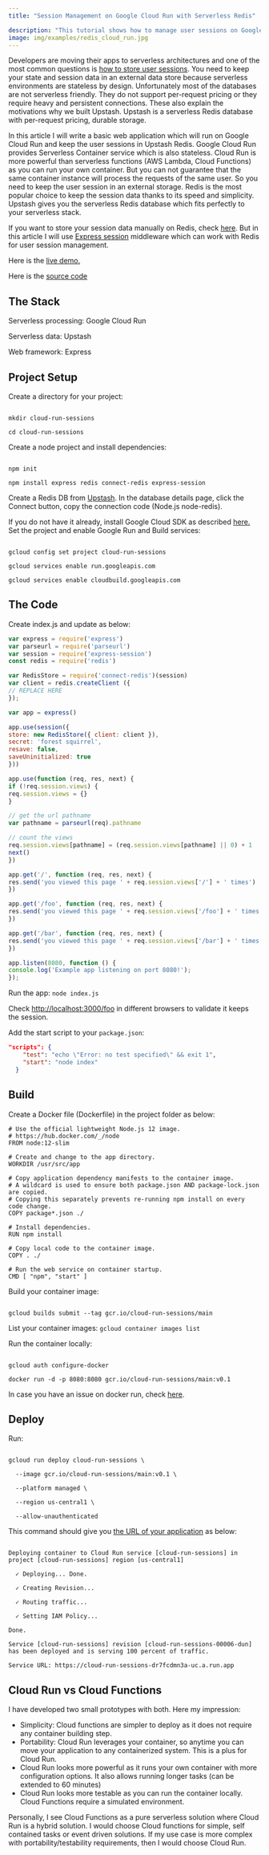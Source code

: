 ```yaml
---
title: "Session Management on Google Cloud Run with Serverless Redis"

description: "This tutorial shows how to manage user sessions on Google Cloud Run using Serverless Redis."
image: img/examples/redis_cloud_run.jpg
---
```




Developers are moving their apps to serverless architectures and one of the most common questions is [how to store user sessions](https://stackoverflow.com/questions/57711095/are-users-sessions-on-google-cloud-run-apps-directed-to-the-same-instance). You need to keep your state and session data in an external data store because serverless environments are stateless by design. Unfortunately most of the databases are not serverless friendly. They do not support per-request pricing or they require heavy and persistent connections. These also explain the motivations why we built Upstash. Upstash is a serverless Redis database with per-request pricing, durable storage.

In this article I will write a basic web application which will run on Google Cloud Run and keep the user sessions in Upstash Redis. Google Cloud Run provides Serverless Container service which is also stateless. Cloud Run is more powerful than serverless functions (AWS Lambda, Cloud Functions) as you can run your own container. But you can not guarantee that the same container instance will process the requests of the same user. So you need to keep the user session in an external storage. Redis is the most popular choice to keep the session data thanks to its speed and simplicity. Upstash gives you the serverless Redis database which fits perfectly to your serverless stack.

If you want to store your session data manually on Redis, check [here](https://docs.upstash.com/tutorials/using_google_cloud_functions). But in this article I will use [Express session](https://github.com/expressjs/session) middleware which can work with Redis for user session management.

Here is the [live demo.](https://cloud-run-sessions-dr7fcdmn3a-uc.a.run.app)

Here is the [source code](https://github.com/upstash/examples/tree/master/cloud-run-sessions)

## The Stack

Serverless processing: Google Cloud Run

Serverless data: Upstash

Web framework: Express


## Project Setup

Create a directory for your project:

```

mkdir cloud-run-sessions

cd cloud-run-sessions

```

Create a node project and install dependencies:

```

npm init

npm install express redis connect-redis express-session

```

Create a Redis DB from [Upstash](https://console.upstash.com). In the database details page, click the Connect button, copy the connection code (Node.js node-redis).

If you do not have it already, install Google Cloud SDK as described [here.](https://cloud.google.com/sdk/docs/install) Set the project and enable Google Run and Build services:

```

gcloud config set project cloud-run-sessions

gcloud services enable run.googleapis.com

gcloud services enable cloudbuild.googleapis.com

```


## The Code

Create index.js and update as below:

``` javascript
var express = require('express')
var parseurl = require('parseurl')
var session = require('express-session')
const redis = require('redis')

var RedisStore = require('connect-redis')(session)
var client = redis.createClient ({
// REPLACE HERE
});

var app = express()

app.use(session({
store: new RedisStore({ client: client }),
secret: 'forest squirrel',
resave: false,
saveUninitialized: true
}))

app.use(function (req, res, next) {
if (!req.session.views) {
req.session.views = {}
}

// get the url pathname
var pathname = parseurl(req).pathname

// count the views
req.session.views[pathname] = (req.session.views[pathname] || 0) + 1
next()
})

app.get('/', function (req, res, next) {
res.send('you viewed this page ' + req.session.views['/'] + ' times')
})

app.get('/foo', function (req, res, next) {
res.send('you viewed this page ' + req.session.views['/foo'] + ' times')
})

app.get('/bar', function (req, res, next) {
res.send('you viewed this page ' + req.session.views['/bar'] + ' times')
})

app.listen(8080, function () {
console.log('Example app listening on port 8080!');
});
```

Run the app: `node index.js`

Check [http://localhost:3000/foo](http://localhost:3000/foo) in different browsers to validate it keeps the session.

Add the start script to your `package.json`:
```json
"scripts": {
    "test": "echo \"Error: no test specified\" && exit 1",
    "start": "node index"
  }
```


## Build

Create a Docker file (Dockerfile) in the project folder as below:

```
# Use the official lightweight Node.js 12 image.
# https://hub.docker.com/_/node
FROM node:12-slim

# Create and change to the app directory.
WORKDIR /usr/src/app

# Copy application dependency manifests to the container image.
# A wildcard is used to ensure both package.json AND package-lock.json are copied.
# Copying this separately prevents re-running npm install on every code change.
COPY package*.json ./

# Install dependencies.
RUN npm install

# Copy local code to the container image.
COPY . ./

# Run the web service on container startup.
CMD [ "npm", "start" ]
```

Build your container image:

```

gcloud builds submit --tag gcr.io/cloud-run-sessions/main

```

List your container images: `gcloud container images list`

Run the container locally:

```

gcloud auth configure-docker

docker run -d -p 8080:8080 gcr.io/cloud-run-sessions/main:v0.1

```

In case you have an issue on docker run, check [here](https://cloud.google.com/container-registry/docs/troubleshooting).


## Deploy

Run:

```

gcloud run deploy cloud-run-sessions \

  --image gcr.io/cloud-run-sessions/main:v0.1 \

  --platform managed \

  --region us-central1 \

  --allow-unauthenticated

```

This command should give you [the URL of your application](https://cloud-run-sessions-dr7fcdmn3a-uc.a.run.app) as below:

```

Deploying container to Cloud Run service [cloud-run-sessions] in project [cloud-run-sessions] region [us-central1]

  ✓ Deploying... Done.                                                                                                                                 

  ✓ Creating Revision...                                                                                                                             

  ✓ Routing traffic...                                                                                                                               

  ✓ Setting IAM Policy...                                                                                                                            

Done.                                                                                                                                                

Service [cloud-run-sessions] revision [cloud-run-sessions-00006-dun] has been deployed and is serving 100 percent of traffic.

Service URL: https://cloud-run-sessions-dr7fcdmn3a-uc.a.run.app

```


## Cloud Run vs Cloud Functions

I have developed two small prototypes with both. Here my impression:



* Simplicity: Cloud functions are simpler to deploy as it does not require any container building step.
* Portability: Cloud Run leverages your container, so anytime you can move your application to any containerized system. This is a plus for Cloud Run.
* Cloud Run looks more powerful as it runs your own container with more configuration options. It also allows running longer tasks (can be extended to 60 minutes)
* Cloud Run looks more testable as you can run the container locally. Cloud Functions require a simulated environment.

Personally, I see Cloud Functions as a pure serverless solution where Cloud Run is a hybrid solution.  I would choose Cloud functions for simple, self contained tasks or event driven solutions. If my use case is more complex with portability/testability requirements, then I would choose Cloud Run.
